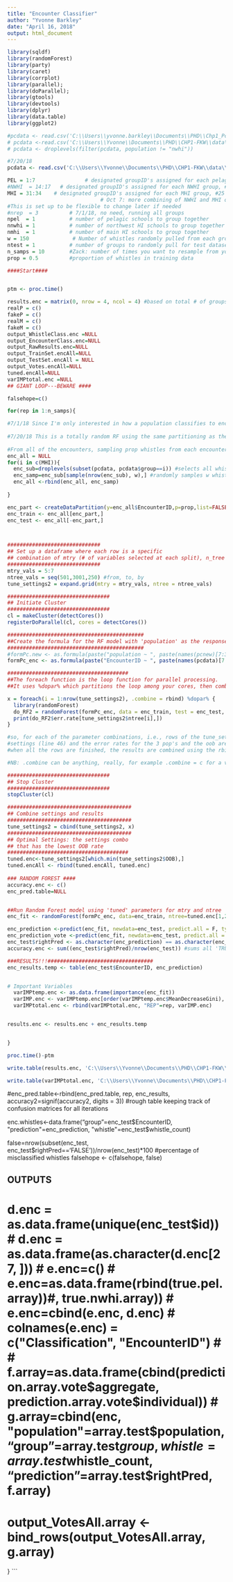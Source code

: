 ```yaml
---
title: "Encounter Classifier"
author: "Yvonne Barkley"
date: "April 16, 2018"
output: html_document
---
```


```r
library(sqldf)
library(randomForest)
library(party)
library(caret)
library(corrplot)
library(parallel); 
library(doParallel);
library(gtools)
library(devtools) 
library(dplyr)
library(data.table)
library(ggplot2)


```

```r
#pcdata <- read.csv('C:\\Users\\yvonne.barkley\\Documents\\PHD\\Chp1_PcClassifier-master\\BIG ROCCA FILE.csv')
# pcdata <-read.csv('C:\\Users\\Yvonne\\Documents\\PHD\\CHP1-FKW\\data\\2017- 100 New Whistles/BIG ROCCA FILE.csv')
# pcdata <- droplevels(filter(pcdata, population != "nwhi"))

#7/20/18
pcdata <- read.csv('C:\\Users\\Yvonne\\Documents\\PHD\\CHP1-FKW\\data\\results\\20180717\\pcdata.pm_uncorrelated_20180717.csv')

PEL = 1:7                # designated groupID's assigned for each pelagic group 
#NWHI  = 14:17   # designated groupID's assigned for each NWHI group, #20 was absorbed into #19 (June 2017)     
MHI = 31:34    # designated groupID's assigned for each MHI group, #25 absorbed into #26 (June 2017) 
                              # Oct 7: more combining of NWHI and MHI occurred. Performed in Pc_DatManipulation.rmd
#This is set up to be flexible to change later if needed
#nrep  = 3          # 7/1/18, no need, running all groups 
npel  = 1           # number of pelagic schools to group together
nnwhi = 1           # number of northwest HI schools to group together
nmhi  = 1           # number of main HI schools to group together
w = 150              # Number of whistles randomly pulled from each group 
ntest = 1           # number of groups to randomly pull for test dataset
n_samps = 10        #Zack: number of times you want to resample from your dataset
prop = 0.5          #proportion of whistles in training data
```


```r
####Start####


ptm <- proc.time()

results.enc = matrix(0, nrow = 4, ncol = 4) #based on total # of groups
realP = c()
fakeP = c()
realM = c()
fakeM = c()
output_WhistleClass.enc =NULL
output_EncounterClass.enc=NULL
output_RawResults.enc=NULL
output_TrainSet.encAll=NULL
output_TestSet.encAll = NULL
output_Votes.encAll=NULL
tuned.encAll=NULL
varIMPtotal.enc =NULL
## GIANT LOOP---BEWARE ####

falsehope=c()

for(rep in 1:n_samps){

#7/1/18 Since I'm only interested in how a population classifies to encounter separately, I will run separate RF for each population using encounter as the target variable
  
#7/20/18 This is a totally random RF using the same partitioning as the Encounter Classifier
  
#From all of the encounters, sampling prop whistles from each encounter
enc_all = NULL
for(i in c(MHI)){
  enc_sub=droplevels(subset(pcdata, pcdata$group==i)) #selects all whistles from the randomly selected groups, drops empty levels too
  enc_samp=enc_sub[sample(nrow(enc_sub), w),] #randomly samples w whistles from total whistles
  enc_all <-rbind(enc_all, enc_samp)
  
}

enc_part <- createDataPartition(y=enc_all$EncounterID,p=prop,list=FALSE)
enc_train <- enc_all[enc_part,]  
enc_test <- enc_all[-enc_part,]



##############################
## Set up a dataframe where each row is a specific 
## combination of mtry (# of variables selected at each split), n_tree (# of trees in  forest), possibly other stuff
##############################
mtry_vals = 5:7 
ntree_vals = seq(501,3001,250) #from, to, by
tune_settings2 = expand.grid(mtry = mtry_vals, ntree = ntree_vals)

#################################
## Initiate Cluster
#################################
cl = makeCluster(detectCores())
registerDoParallel(cl, cores = detectCores())

############################################
##Create the formula for the RF model with 'population' as the response and time-frequency measurements from uncorrelated data as the covariates
############################################
#formPc.new <- as.formula(paste("population ~ ", paste(names(pcnew)[7:36],collapse="+")))
formPc_enc <- as.formula(paste("EncounterID ~ ", paste(names(pcdata)[7:32],collapse="+"))) #Use variables to classify to encounter

#######################################
##The foreach function is the loop function for parallel processing. 
##It uses %dopar% which partitions the loop among your cores, then combines each output using the .combine argument. 

x = foreach(i = 1:nrow(tune_settings2), .combine = rbind) %dopar% { 
  library(randomForest)
  do_RF2 = randomForest(formPc_enc, data = enc_train, test = enc_test, ntree = tune_settings2$ntree[i], mtry = tune_settings2$mtry[i])
  print(do_RF2$err.rate[tune_settings2$ntree[i],])
}

#so, for each of the parameter combinations, i.e., rows of the tune_settings df, the RF is run using those 
#settings (line 46) and the error rates for the 3 pop's and the oob are printed (line 47). 
#when all the rows are finished, the results are combined using the rbind function into one matrix, stored as x.

#NB: .combine can be anything, really, for example .combine = c for a vector, .combine = list for a list, etc.

#################################
## Stop Cluster
#################################
stopCluster(cl)

########################################
## Combine settings and results
########################################
tune_settings2 = cbind(tune_settings2, x)
########################################
## Optimal Settings: the settings combo
## that has the lowest OOB rate
#######################################
tuned.enc<-tune_settings2[which.min(tune_settings2$OOB),]
tuned.encAll <- rbind(tuned.encAll, tuned.enc)
 
### RANDOM FOREST ####
accuracy.enc <- c()
enc_pred.table=NULL


##Run Random Forest model using 'tuned' parameters for mtry and ntree
enc_fit <- randomForest(formPc_enc, data=enc_train, ntree=tuned.enc[1,2], importance=TRUE, replace=T, mtry=tuned.enc[1,1], norm.votes=T, confusion=T, keep.inbag=T, proximity=T) 

enc_prediction <-predict(enc_fit, newdata=enc_test, predict.all = F, type='response') #prediction for encounter of test data using RF model, 'fit'
enc_prediction_vote <-predict(enc_fit, newdata=enc_test, predict.all = T, type='vote') #prediction for encounter of test data using RF model, 'fit'
enc_test$rightPred <- as.character(enc_prediction) == as.character(enc_test$EncounterID) #shows T/F for individual whistles and whether they were classified correctly
accuracy.enc <- sum((enc_test$rightPred)/nrow(enc_test)) #sums all 'TRUE' and divides by total

###RESULTS!!!##################################  
enc_results.temp <- table(enc_test$EncounterID, enc_prediction)    


# Important Variables
  varIMPtemp.enc <- as.data.frame(importance(enc_fit))
  varIMP.enc <- varIMPtemp.enc[order(varIMPtemp.enc$MeanDecreaseGini), , drop =F]
  varIMPtotal.enc <- rbind(varIMPtotal.enc, "REP"=rep, varIMP.enc)


results.enc <- results.enc + enc_results.temp  


}

proc.time()-ptm

write.table(results.enc, 'C:\\Users\\Yvonne\\Documents\\PHD\\CHP1-FKW\\data\\results\\20180720/Encounters_MHI_20180721.csv', sep=",", append=TRUE)

write.table(varIMPtotal.enc, 'C:\\Users\\Yvonne\\Documents\\PHD\\CHP1-FKW\\data\\results\\20180720/Encounters_MHI_ImpVar_20180721.csv', sep=",", append=TRUE)

```

#enc_pred.table<-rbind(enc_pred.table, rep, enc_results, accuracy2=signif(accuracy2, digits = 3)) #rough table keeping track of confusion matrices for all iterations


            
enc.whistles<-data.frame("group"=enc_test$EncounterID, "prediction"=enc_prediction, "whistle"=enc_test$whistle_count)

false=nrow(subset(enc_test, enc_test$rightPred=='FALSE'))/nrow(enc_test)*100 #percentage of misclassified whistles
falsehope <- c(falsehope, false)

## OUTPUTS ####
#   d.enc = as.data.frame(unique(enc_test$id))
#   d.enc = as.data.frame(as.character(d.enc[27, ]))
#   e.enc=c()
#   e.enc=as.data.frame(rbind(true.pel.array))#, true.nwhi.array))
#   e.enc=cbind(e.enc, d.enc)
#   colnames(e.enc) = c("Classification", "EncounterID")
#   
# f.array=as.data.frame(cbind(prediction.array.vote$aggregate, prediction.array.vote$individual))
# g.array=cbind(enc, "population"=array.test$population, "group"=array.test$group, whistle=array.test$whistle_count, "prediction"=array.test$rightPred, f.array)
# 
# output_VotesAll.array <- bind_rows(output_VotesAll.array, g.array)


}
```
